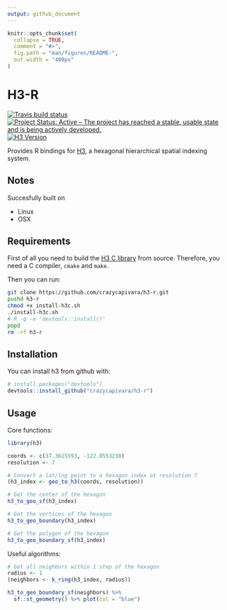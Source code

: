 ```yaml
---
output: github_document
---
```


<!-- README.md is generated from README.Rmd. Please edit that file -->

```r
knitr::opts_chunk$set(
  collapse = TRUE,
  comment = "#>",
  fig.path = "man/figures/README-",
  out.width = "400px"
)
```
# H3-R

[![Travis build status](https://travis-ci.org/crazycapivara/h3-r.svg?branch=master)](https://travis-ci.org/crazycapivara/h3-r)
[![Project Status: Active – The project has reached a stable, usable state and is being actively developed.](https://www.repostatus.org/badges/latest/active.svg)](https://www.repostatus.org/#active)
[![H3 Version](https://img.shields.io/badge/h3-v3.3.0-blue.svg)](https://github.com/uber/h3/releases/tag/v3.3.0)

Provides R bindings for [H3](https://uber.github.io/h3/), a hexagonal hierarchical spatial indexing system.

## Notes

Succesfully built on

* Linux
* OSX

## Requirements

First of all you need to build the [H3 C library](https://github.com/uber/h3) from source. Therefore, you need a C compiler, `cmake` and `make`.

Then you can run:

```bash
git clone https://github.com/crazycapivara/h3-r.git
pushd h3-r
chmod +x install-h3c.sh
./install-h3c.sh
# R -q -e 'devtools::install()'
popd
rm -rf h3-r
```

## Installation

You can install h3 from github with:

```r
# install.packages("devtools")
devtools::install_github("crazycapivara/h3-r")
```

## Usage

Core functions:

```r
library(h3)

coords <- c(37.3615593, -122.0553238)
resolution <- 7

# Convert a lat/lng point to a hexagon index at resolution 7
(h3_index <- geo_to_h3(coords, resolution)) 

# Get the center of the hexagon
h3_to_geo_sf(h3_index)

# Get the vertices of the hexagon
h3_to_geo_boundary(h3_index)

# Get the polygon of the hexagon
h3_to_geo_boundary_sf(h3_index)
```

Useful algorithms:

```r
# Get all neighbors within 1 step of the hexagon
radius <- 1
(neighbors <- k_ring(h3_index, radius))

h3_to_geo_boundary_sf(neighbors) %>%
  sf::st_geometry() %>% plot(col = "blue")
```
